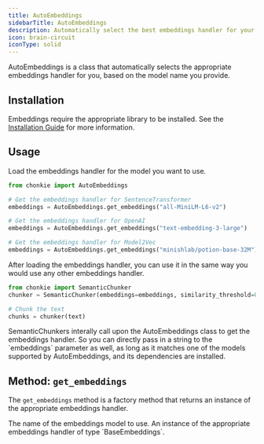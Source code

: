 ```yaml
---
title: AutoEmbeddings
sidebarTitle: AutoEmbeddings
description: Automatically select the best embeddings handler for your use case
icon: brain-circuit
iconType: solid
---
```


AutoEmbeddings is a class that automatically selects the appropriate embeddings handler for you, based on the model name you provide.

## Installation

Embeddings require the appropriate library to be installed. See the [Installation Guide](/oss/installation) for more information.

## Usage

Load the embeddings handler for the model you want to use.

```python
from chonkie import AutoEmbeddings

# Get the embeddings handler for SentenceTransformer
embeddings = AutoEmbeddings.get_embeddings("all-MiniLM-L6-v2")

# Get the embeddings handler for OpenAI
embeddings = AutoEmbeddings.get_embeddings("text-embedding-3-large")

# Get the embeddings handler for Model2Vec
embeddings = AutoEmbeddings.get_embeddings("minishlab/potion-base-32M")

```

After loading the embeddings handler, you can use it in the same way you would use any other embeddings handler.

```python
from chonkie import SemanticChunker
chunker = SemanticChunker(embeddings=embeddings, similarity_threshold=0.7)

# Chunk the text
chunks = chunker(text)
```

<Info>
  SemanticChunkers interally call upon the AutoEmbeddings class to get the
  embeddings handler. So you can directly pass in a string to the `embeddings`
  parameter as well, as long as it matches one of the models supported by
  AutoEmbeddings, and its dependencies are installed.
</Info>

## Method: `get_embeddings`

The `get_embeddings` method is a factory method that returns an instance of the appropriate embeddings handler.

<ParamField path="model_name" type="str">
  The name of the embeddings model to use.
</ParamField>

<Returns>
  An instance of the appropriate embeddings handler of type `BaseEmbeddings`.
</Returns>
